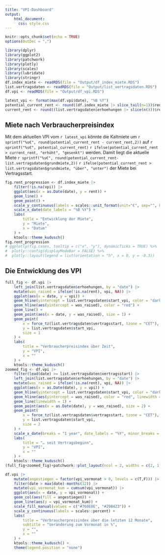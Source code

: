 ```yaml
---
title: "VPI-Dashboard"
output: 
    html_document:
      css: style.css
---
```


```r
knitr::opts_chunk$set(echo = TRUE)
options(OutDec = ",")

library(dplyr)
library(ggplot2)
library(patchwork)
library(plotly)
library(scales)
library(lubridate)
library(stringr)
df.index_miete <- readRDS(file = "Output/df_index_miete.RDS")
list.vertragsdaten <- readRDS(file = "Output/list_vertragsdaten.RDS")
df.vpi <- readRDS(file = "Output/df_vpi.RDS")

latest_vpi <- format(max(df.vpi$date), "%B %Y")
potential_current_rent <- round((df.index_miete |> slice_tail(n=1))$rent, 2)
current_rent <- round((list.vertragsdaten$erhoehungen |> slice(n()))$rent, 2)
```

## Miete nach Verbraucherpreisindex

Mit dem aktuellen VPI vom ```r latest_vpi``` könnte die Kaltmiete um ```r sprintf("%s€", round(potential_current_rent - current_rent,2))``` auf ```r sprintf("%s€", potential_current_rent)``` `r ifelse(potential_current_rent > current_rent, "erhöht", "gesenkt")` werden. Damit liegt die aktuelle Miete ```r sprintf("%s€", round(potential_current_rent-list.vertragsdaten$grundmiete,2))``` `r ifelse(potential_current_rent > list.vertragsdaten$grundmiete, "über", "unter")` der Miete bei Vertragsstart.

```r
fig.rent_progression <- df.index_miete |>  
    filter(!is.na(vpi)) |> 
    ggplot(aes(x = as.Date(date), y = rent)) +
    geom_line() +
    geom_point() +
    scale_y_continuous(labels = scales::unit_format(unit="€", sep="", big.mark=".", decimal.mark=",", accuracy=1)) +
    scale_x_date(date_labels = "%B %Y") +
    labs(
        title = "Entwicklung der Miete",
        y = "Miete",
        x = "Datum"
    ) +
    ktools::theme_kudusch()
fig.rent_progression
# ggplotly(fig.cases, tooltip = c("x", "y"), dynamicTicks = TRUE) %>% 
#  plotly::config(displayModeBar = FALSE) %>% 
#  plotly::layout(legend = list(orientation = "h", x = 0, y = -0.3))
```

## Die Entwicklung des VPI

```r
full_fig <- df.vpi |> 
    left_join(list.vertragsdaten$erhoehungen, by = "date") |> 
    mutate(was_raised = ifelse(!is.na(rent), vpi, NA)) |> 
    ggplot(aes(x = date, y = vpi)) +
    geom_hline(yintercept = list.vertragsdaten$start_vpi, color = "darkgreen") +
    geom_hline(aes(yintercept = was_raised), color = "red") +
    geom_line() +
    geom_point(aes(x = date, y = was_raised), size = 1) +
    geom_point(
        x = force_tz(list.vertragsdaten$vertragsstart, tzone = "CET"), 
        y = list.vertragsdaten$start_vpi,
        size = 1
    ) +
    labs(
        title = "Verbraucherpreisindex über Zeit", 
        y = "VPI",
        x = ""
    ) +
    ktools::theme_kudusch()
zoomed_fig <- df.vpi |> 
    filter(lead(date) >= list.vertragsdaten$vertragsstart) |> 
    left_join(list.vertragsdaten$erhoehungen, by = "date") |> 
    mutate(was_raised = ifelse(!is.na(rent), vpi, NA)) |> 
    ggplot(aes(x = as.Date(date), y = vpi)) +
    geom_hline(yintercept = list.vertragsdaten$start_vpi, color = "darkgreen", linewidth = 1) +
    geom_hline(aes(yintercept = was_raised), color = "red", linewidth = 1) +
    geom_line(linewidth = 1) +
    geom_point(aes(x = as.Date(date), y = was_raised), size = 2) +
    geom_point(
        x = force_tz(list.vertragsdaten$vertragsstart, tzone = "CET"), 
        y = list.vertragsdaten$start_vpi,
        size = 2
    ) +
    scale_x_date(breaks = "1 year", date_labels = "%Y", minor_breaks = "1 month") +
    labs(
        title = "… seit Vertragsbeginn", 
        y = "VPI",
        x = ""
    ) +
    ktools::theme_kudusch()
(full_fig+zoomed_fig)+patchwork::plot_layout(ncol = 2, widths = c(2, 1))
```

```r
df.vpi |> 
    mutate(angestiegen = factor(vpi_vormonat > 0, levels = c(T,F))) |> 
    filter(date > max(date)-months(12)) |> 
    mutate(vpi_vormonat_kum = cumsum(vpi_vormonat)) |> 
    ggplot(aes(x = date, y = vpi_vormonat)) +
    geom_col(aes(fill = angestiegen)) +
    geom_line(aes(y = vpi_vormonat_kum)) +
    scale_fill_manual(values = c("#760E0E", "#298423")) +
    scale_y_continuous(labels = scales::percent) +
    labs(
        title = "Verbraucherpreisindex über die letzten 12 Monate", 
        subtitle = "Veränderung zum Vormonat in %",
        y = "",
        x = ""
    ) +
    ktools::theme_kudusch() +
    theme(legend.position = "none")
```
